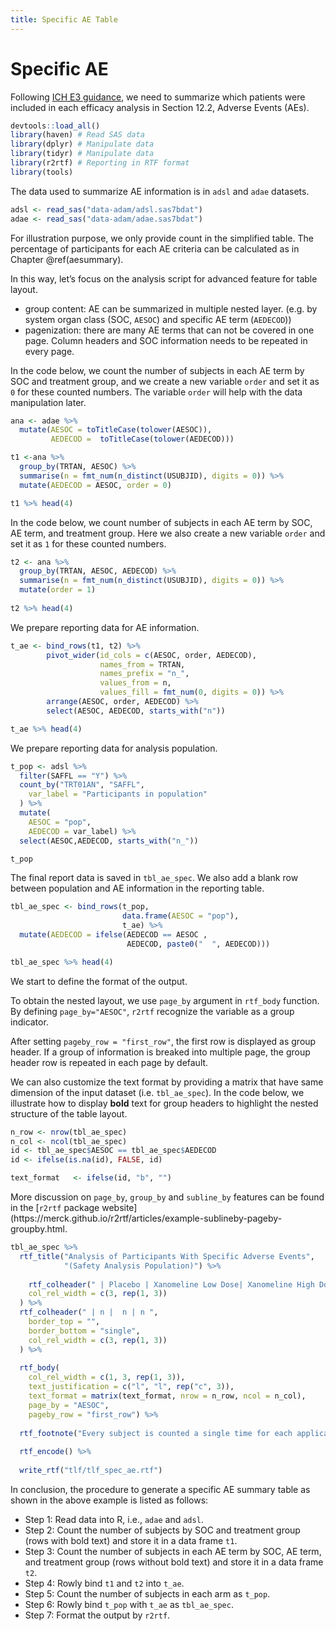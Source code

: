 ```yaml
---
title: Specific AE Table
---
```


# Specific AE

Following [ICH E3 guidance](https://database.ich.org/sites/default/files/E3_Guideline.pdf),
we need to summarize which patients were included in each efficacy analysis 
in Section 12.2, Adverse Events (AEs). 

```r
devtools::load_all()
library(haven) # Read SAS data
library(dplyr) # Manipulate data
library(tidyr) # Manipulate data
library(r2rtf) # Reporting in RTF format
library(tools)
```

The data used to summarize AE information is in `adsl` and `adae` datasets. 

```r
adsl <- read_sas("data-adam/adsl.sas7bdat")
adae <- read_sas("data-adam/adae.sas7bdat")
```

For illustration purpose, we only provide count in the simplified table. 
The percentage of participants 
for each AE criteria can be calculated as in Chapter \@ref(aesummary). 

In this way, let's focus on the analysis script for advanced feature for table layout.

- group content: AE can be summarized in multiple nested layer. 
(e.g. by system organ class (SOC, `AESOC`) and specific AE term (`AEDECOD`))
- pagenization: there are many AE terms that can not be covered in one page. 
Column headers and SOC information needs to be repeated in every page. 

In the code below, we count the number of subjects in each AE term by SOC and treatment group, and we create a new variable `order` and set it as `0` for these counted numbers. 
The variable `order` will help with the data manipulation later.

```r
ana <- adae %>% 
  mutate(AESOC = toTitleCase(tolower(AESOC)), 
         AEDECOD =  toTitleCase(tolower(AEDECOD)))

t1 <-ana %>% 
  group_by(TRTAN, AESOC) %>%
  summarise(n = fmt_num(n_distinct(USUBJID), digits = 0)) %>% 
  mutate(AEDECOD = AESOC, order = 0)

t1 %>% head(4)
```
In the code below, we count number of subjects in each AE term by SOC, AE term, and treatment group.
Here we also create a new variable `order` and set it as `1` for these counted numbers. 

```r
t2 <- ana %>% 
  group_by(TRTAN, AESOC, AEDECOD) %>%
  summarise(n = fmt_num(n_distinct(USUBJID), digits = 0)) %>%
  mutate(order = 1)
  
t2 %>% head(4)
```
We prepare reporting data for AE information. 

```r
t_ae <- bind_rows(t1, t2) %>% 
        pivot_wider(id_cols = c(AESOC, order, AEDECOD), 
                    names_from = TRTAN, 
                    names_prefix = "n_",
                    values_from = n, 
                    values_fill = fmt_num(0, digits = 0)) %>%
        arrange(AESOC, order, AEDECOD) %>% 
        select(AESOC, AEDECOD, starts_with("n"))

t_ae %>% head(4)
```
We prepare reporting data for analysis population.

```r
t_pop <- adsl %>%
  filter(SAFFL == "Y") %>%
  count_by("TRT01AN", "SAFFL",
    var_label = "Participants in population"
  ) %>%
  mutate(
    AESOC = "pop", 
    AEDECOD = var_label) %>%
  select(AESOC,AEDECOD, starts_with("n_"))

t_pop
```
The final report data is saved in `tbl_ae_spec`.
We also add a blank row between population and AE information in the reporting table.

```r
tbl_ae_spec <- bind_rows(t_pop,
                         data.frame(AESOC = "pop"), 
                         t_ae) %>% 
  mutate(AEDECOD = ifelse(AEDECOD == AESOC , 
                          AEDECOD, paste0("  ", AEDECOD)))

tbl_ae_spec %>% head(4)
```
We start to define the format of the output. 

To obtain the nested layout, we use `page_by` argument in `rtf_body` function.
By defining `page_by="AESOC"`, 
`r2rtf` recognize the variable as a group indicator. 

After setting `pageby_row = "first_row"`, the first row is displayed as group header. If a group of information is breaked into multiple page, 
the group header row is repeated in each page by default. 

We can also customize the text format by providing a matrix that have 
same dimension of the input dataset (i.e. `tbl_ae_spec`). 
In the code below, we illustrate how to display **bold** text for group headers
to highlight the nested structure of the table layout. 

```r
n_row <- nrow(tbl_ae_spec)
n_col <- ncol(tbl_ae_spec)
id <- tbl_ae_spec$AESOC == tbl_ae_spec$AEDECOD
id <- ifelse(is.na(id), FALSE, id)

text_format   <- ifelse(id, "b", "")
```

More discussion on `page_by`, `group_by` and `subline_by` 
features can be found in the 
[`r2rtf` package website](https://merck.github.io/r2rtf/articles/example-sublineby-pageby-groupby.html.

```r
tbl_ae_spec %>% 
  rtf_title("Analysis of Participants With Specific Adverse Events", 
            "(Safety Analysis Population)") %>%
  
    rtf_colheader(" | Placebo | Xanomeline Low Dose| Xanomeline High Dose",
    col_rel_width = c(3, rep(1, 3))
  ) %>%
  rtf_colheader(" | n |  n | n ",
    border_top = "",
    border_bottom = "single",
    col_rel_width = c(3, rep(1, 3))
  ) %>%
  
  rtf_body(
    col_rel_width = c(1, 3, rep(1, 3)),
    text_justification = c("l", "l", rep("c", 3)),
    text_format = matrix(text_format, nrow = n_row, ncol = n_col), 
    page_by = "AESOC", 
    pageby_row = "first_row") %>% 
  
  rtf_footnote("Every subject is counted a single time for each applicable row and column.") %>%
  
  rtf_encode() %>%
  
  write_rtf("tlf/tlf_spec_ae.rtf")

```

In conclusion, the procedure to generate a specific AE summary table as shown in the above example is listed as follows:

- Step 1: Read data into R, i.e., `adae` and `adsl`.
- Step 2: Count the number of subjects by SOC and treatment group (rows with bold text) and store it in a data frame `t1`.
- Step 3: Count the number of subjects in each AE term by SOC, AE term, and treatment group (rows without bold text) and store it in a data frame `t2`.
- Step 4: Rowly bind `t1` and `t2` into `t_ae`.
- Step 5: Count the number of subjects in each arm as `t_pop`.
- Step 6: Rowly bind `t_pop` with `t_ae` as `tbl_ae_spec`.
- Step 7: Format the output by `r2rtf`.